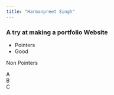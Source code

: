 ```yaml
---
title: "Harmanpreet Singh"
---
```



### A try at making a portfolio Website

  - Pointers
  - Good
  
Non Pointers  

A  
B  
C
  
